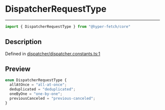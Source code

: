 

# DispatcherRequestType

<div class="api-docs__separator" data-reactroot="">

---

</div><div class="api-docs__import" data-reactroot="">

```ts
import { DispatcherRequestType } from "@hyper-fetch/core"
```

</div><div class="api-docs__section">

## Description

</div><div class="api-docs__description"><span class="api-docs__do-not-parse">



</span></div><p class="api-docs__definition">

Defined in [dispatcher/dispatcher.constants.ts:1](https://github.com/BetterTyped/hyper-fetch/blob/c44d728f/packages/core/src/dispatcher/dispatcher.constants.ts#L1)

</p><div class="api-docs__section">

## Preview

</div><div class="api-docs__preview enum">

```ts
enum DispatcherRequestType {
  allAtOnce = "all-at-once"; 
  deduplicated = "deduplicated"; 
  oneByOne = "one-by-one"; 
  previousCanceled = "previous-canceled"; 
}
```

</div>